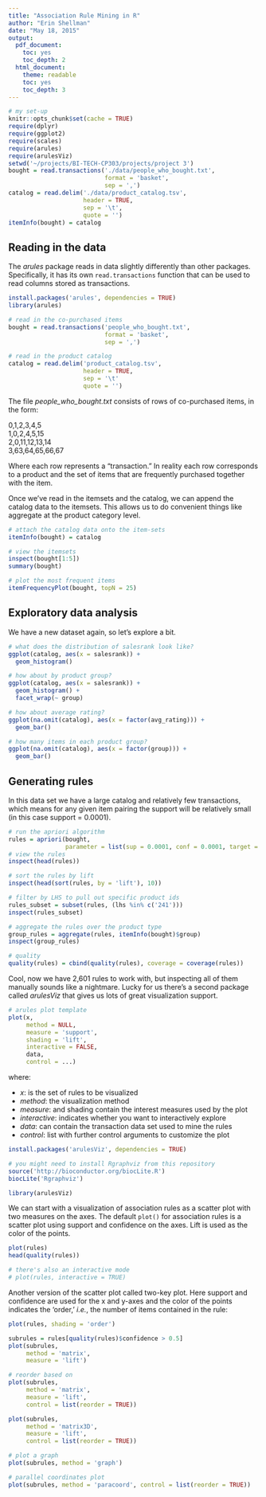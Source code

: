 ```yaml
---
title: "Association Rule Mining in R"
author: "Erin Shellman"
date: "May 18, 2015"
output:
  pdf_document:
    toc: yes
    toc_depth: 2
  html_document:
    theme: readable
    toc: yes
    toc_depth: 3
---
```


```r
# my set-up
knitr::opts_chunk$set(cache = TRUE)
require(dplyr)
require(ggplot2)
require(scales)
require(arules)
require(arulesViz)
setwd('~/projects/BI-TECH-CP303/projects/project 3')
bought = read.transactions('./data/people_who_bought.txt', 
                           format = 'basket', 
                           sep = ',')
catalog = read.delim('./data/product_catalog.tsv',
                     header = TRUE,
                     sep = '\t',
                     quote = '')
itemInfo(bought) = catalog
```

## Reading in the data

The *arules* package reads in data slightly differently than other packages. 
Specifically, it has its own `read.transactions` function that can be used to 
read columns stored as transactions. 

```r
install.packages('arules', dependencies = TRUE)
library(arules)

# read in the co-purchased items
bought = read.transactions('people_who_bought.txt', 
                           format = 'basket', 
                           sep = ',')

# read in the product catalog
catalog = read.delim('product_catalog.tsv',
                     header = TRUE,
                     sep = '\t'
                     quote = '')
```

The file *people_who_bought.txt* consists of rows of co-purchased items, in the 
form:

| 0,1,2,3,4,5
| 1,0,2,4,5,15
| 2,0,11,12,13,14
| 3,63,64,65,66,67

Where each row represents a "transaction." In reality each row corresponds to a 
product and the set of items that are frequently purchased together with the
item.

Once we've read in the itemsets and the catalog, we can append the catalog data
to the itemsets. This allows us to do convenient things like aggregate at the 
product category level.
```r
# attach the catalog data onto the item-sets 
itemInfo(bought) = catalog

# view the itemsets
inspect(bought[1:5])
summary(bought)

# plot the most frequent items
itemFrequencyPlot(bought, topN = 25)
```

## Exploratory data analysis

We have a new dataset again, so let's explore a bit.

```r
# what does the distribution of salesrank look like?
ggplot(catalog, aes(x = salesrank)) + 
  geom_histogram() 

# how about by product group?
ggplot(catalog, aes(x = salesrank)) + 
  geom_histogram() +
  facet_wrap(~ group)

# how about average rating?
ggplot(na.omit(catalog), aes(x = factor(avg_rating))) + 
  geom_bar() 

# how many items in each product group?
ggplot(na.omit(catalog), aes(x = factor(group))) + 
  geom_bar()
```

## Generating rules

In this data set we have a large catalog and relatively few transactions, which
means for any given item pairing the support will be relatively small (in this 
case support = 0.0001).

```r
# run the apriori algorithm
rules = apriori(bought, 
                parameter = list(sup = 0.0001, conf = 0.0001, target = 'rules'))
# view the rules
inspect(head(rules))

# sort the rules by lift
inspect(head(sort(rules, by = 'lift'), 10))

# filter by LHS to pull out specific product ids
rules_subset = subset(rules, (lhs %in% c('241')))
inspect(rules_subset)

# aggregate the rules over the product type
group_rules = aggregate(rules, itemInfo(bought)$group)
inspect(group_rules)

# quality
quality(rules) = cbind(quality(rules), coverage = coverage(rules))
```

Cool, now we have 2,601 rules to work with, but inspecting all of them manually 
sounds like a nightmare. Lucky for us there's a second package called 
*arulesViz* that gives us lots of great visualization support.

```r
# arules plot template
plot(x, 
     method = NULL, 
     measure = 'support', 
     shading = 'lift', 
     interactive = FALSE, 
     data,
     control = ...)
```
where:

  * *x*: is the set of rules to be visualized
  * *method*: the visualization method
  * *measure*: and shading contain the interest measures used by the plot
  * *interactive*: indicates whether you want to interactively explore 
  * *data*: can contain the transaction data set used to mine the rules 
  * *control*: list with further control arguments to customize the plot

```r
install.packages('arulesViz', dependencies = TRUE)

# you might need to install Rgraphviz from this repository
source('http://bioconductor.org/biocLite.R')
biocLite('Rgraphviz')

library(arulesViz)
```

We can start with a visualization of association rules as a scatter plot with 
two measures on the axes. The default `plot()` for association rules 
is a scatter plot using support and confidence on the axes. Lift is used as the 
color of the points.

```r
plot(rules)
head(quality(rules))

# there's also an interactive mode
# plot(rules, interactive = TRUE)
```
 
Another version of the scatter plot called two-key plot. Here support and 
confidence are used for the x and y-axes and the color of the points indicates 
the 'order,' *i.e.*, the number of items contained in the rule:
```r
plot(rules, shading = 'order')
```

```r
subrules = rules[quality(rules)$confidence > 0.5]
plot(subrules, 
     method = 'matrix', 
     measure = 'lift')

# reorder based on
plot(subrules, 
     method = 'matrix', 
     measure = 'lift', 
     control = list(reorder = TRUE))

plot(subrules, 
     method = 'matrix3D', 
     measure = 'lift', 
     control = list(reorder = TRUE))

# plot a graph
plot(subrules, method = 'graph')

# parallel coordinates plot
plot(subrules, method = 'paracoord', control = list(reorder = TRUE))
```